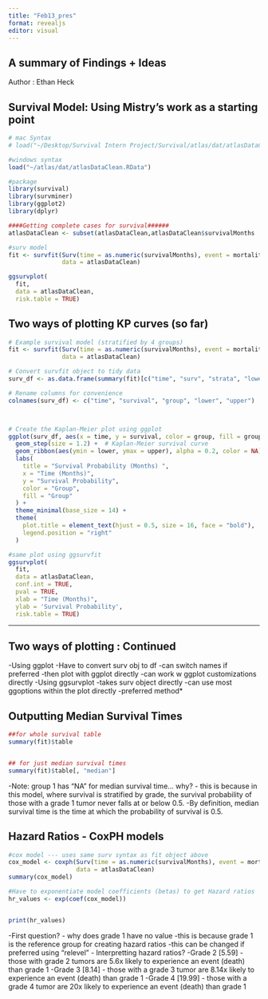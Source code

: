 ```yaml
---
title: "Feb13_pres"
format: revealjs
editor: visual
---
```


## A summary of Findings + Ideas 

Author : Ethan Heck

## Survival Model: Using Mistry's work as a starting point
```r

# mac Syntax
# load("~/Desktop/Survival Intern Project/Survival/atlas/dat/atlasDataClean.RData")

#windows syntax
load("~/atlas/dat/atlasDataClean.RData")

#package 
library(survival)
library(survminer) 
library(ggplot2) 
library(dplyr)
```

```r

####Getting complete cases for survival######
atlasDataClean <- subset(atlasDataClean,atlasDataClean$survivalMonths != "NA")

#surv model
fit <- survfit(Surv(time = as.numeric(survivalMonths), event = mortality) ~ grade , 
               data = atlasDataClean)

ggsurvplot(
  fit,
  data = atlasDataClean,
  risk.table = TRUE)
```

## Two ways of plotting KP curves (so far)


```r
# Example survival model (stratified by 4 groups)
fit <- survfit(Surv(time = as.numeric(survivalMonths), event = mortality) ~ grade , 
               data = atlasDataClean) 

# Convert survfit object to tidy data
surv_df <- as.data.frame(summary(fit)[c("time", "surv", "strata", "lower", "upper")])

# Rename columns for convenience
colnames(surv_df) <- c("time", "survival", "group", "lower", "upper")



# Create the Kaplan-Meier plot using ggplot
ggplot(surv_df, aes(x = time, y = survival, color = group, fill = group)) +
  geom_step(size = 1.2) +  # Kaplan-Meier survival curve
  geom_ribbon(aes(ymin = lower, ymax = upper), alpha = 0.2, color = NA) +  # Confidence intervals
  labs(
    title = "Survival Probability (Months) ",
    x = "Time (Months)",
    y = "Survival Probability",
    color = "Group",
    fill = "Group"
  ) +
  theme_minimal(base_size = 14) +
  theme(
    plot.title = element_text(hjust = 0.5, size = 16, face = "bold"),
    legend.position = "right"
  )

#same plot using ggsurvfit
ggsurvplot(
  fit,
  data = atlasDataClean,
  conf.int = TRUE,
  pval = TRUE,
  xlab = "Time (Months)",
  ylab = 'Survival Probability',
  risk.table = TRUE)
```

---
## Two ways of plotting : Continued
-Using ggplot
    -Have to convert surv obj to df
    -can switch names if preferred
    -then plot with ggplot directly
    -can work w ggplot customizations directly
-Using ggsurvplot
    -takes surv object directly
    -can use most ggoptions within the plot directly
    -preferred method*
    

## Outputting Median Survival Times
```r
##for whole survival table 
summary(fit)$table


## for just median survival times 
summary(fit)$table[, "median"]

```

-Note: group 1 has "NA" for median survival time... why?
    - this is because in this model, where survival is stratified by grade,
    the survival probability of those with a grade 1 tumor never falls at or below 0.5.
    -By definition, median survival time is the time at which the probability of survival is 0.5. 
    
## Hazard Ratios - CoxPH models

```r
#cox model --- uses same surv syntax as fit object above
cox_model <- coxph(Surv(time = as.numeric(survivalMonths), event = mortality) ~ grade, 
                   data = atlasDataClean)
summary(cox_model)

#Have to exponentiate model coefficients (betas) to get Hazard ratios 
hr_values <- exp(coef(cox_model))


print(hr_values)

```

-First question? - why does grade 1 have no value
    -this is because grade 1 is the reference group for creating hazard ratios
    -this can be changed if preferred using "relevel"
- Interpretting hazard ratios?
    -Grade 2 [5.59] - those with grade 2 tumors are 5.6x likely to experience an event (death) than grade 1
    -Grade 3 [8.14] - those with a grade 3 tumor are 8.14x likely to experience an event (death) than
grade 1
    -Grade 4 [19.99] - those with a grade 4 tumor are 20x likely to experience an event (death) than 
grade 1
